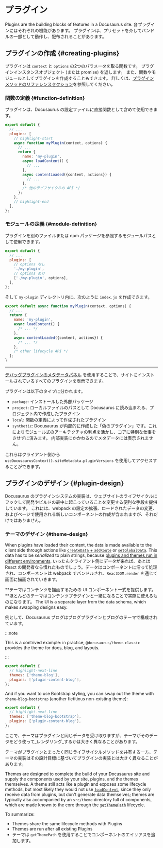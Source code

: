 # プラグイン

Plugins are the building blocks of features in a Docusaurus site. 各プラグインにはそれぞれの機能があります。 プラグインは、プリセットを介してバンドルの一部として動作し、配布されることがあります。

## プラグインの作成 {#creating-plugins}

プラグインは `context` と `options` の2つのパラメータを取る関数です。 プラグインインスタンスオブジェクト (または promise) を返します。 また、関数やモジュールとしてプラグインを作成することもできます。 詳しくは、[プラグインメソッドのリファレンスセクション](../api/plugin-methods/README.mdx)を参照してください。

### 関数の定義 {#function-definition}

プラグインは、Docusaurus の設定ファイルに直接関数として含めて使用できます。

```js title="docusaurus.config.js"
export default {
  // ...
  plugins: [
    // highlight-start
    async function myPlugin(context, options) {
      // ...
      return {
        name: 'my-plugin',
        async loadContent() {
          // ...
        },
        async contentLoaded({content, actions}) {
          // ...
        },
        /* 他のライフサイクルの API */
      };
    },
    // highlight-end
  ],
};
```

### モジュールの定義 {#module-definition}

プラグインを別のファイルまたは npm パッケージを参照するモジュールパスとして使用できます。

```js title="docusaurus.config.js"
export default {
  // ...
  plugins: [
    // options なし
    './my-plugin',
    // options あり
    ['./my-plugin', options],
  ],
};
```

そして `my-plugin` ディレクトリ内に、次のように `index.js` を作成できます。

```js title="my-plugin/index.js"
export default async function myPlugin(context, options) {
  // ...
  return {
    name: 'my-plugin',
    async loadContent() {
      /* ... */
    },
    async contentLoaded({content, actions}) {
      /* ... */
    },
    /* other lifecycle API */
  };
}
```

---

[デバッグプラグインのメタデータパネル](/__docusaurus/debug/metadata) を使用することで、サイトにインストールされているすべてのプラグインを表示できます。

プラグインは以下のタイプに分かれます。

- `package`: インストールした外部パッケージ
- `project`: ローカルファイルのパスとして Docusaurus に読み込まれる、プロジェクト内で作成したプラグイン
- `local`: 関数の定義によって作成されたプラグイン
- `synthetic`: Docusaurus が内部的に作成した「偽のプラグイン」です。これによりモジュール式のアーキテクチャの利点を活かし、コアに特別な仕事をさせずに済みます。 内部実装にかかわるのでメタデータには表示されません。

これらはクライアント側から `useDocusaurusContext().siteMetadata.pluginVersions` を使用してアクセスすることができます。

## プラグインのデザイン {#plugin-design}

Docusaurus のプラグインシステムの実装は、ウェブサイトのライフサイクルにフックして開発やビルドの最中に起こっていることを変更する便利な手段を提供しています。 これには、webpack の設定の拡張、ロードされたデータの変更、およびページで使用される新しいコンポーネントの作成が含まれますが、それだけではありません。

### テーマのデザイン {#theme-design}

When plugins have loaded their content, the data is made available to the client side through actions like [`createData` + `addRoute`](../api/plugin-methods/lifecycle-apis.mdx#addRoute) or [`setGlobalData`](../api/plugin-methods/lifecycle-apis.mdx#setGlobalData). This data has to be _serialized_ to plain strings, because [plugins and themes run in different environments](./architecture.mdx). いったんクライアント側にデータが来れば、あとは React の開発者なら慣れたものでしょう。データはコンポーネントに沿って処理され、コンポーネントは webpack でバンドルされ、`ReactDOM.render` を通じて画面に描画されていきます。

**テーマはコンテンツを描画するための UI コンポーネント一式を提供します。**ほとんどのテーマはコンテンツプラグインと一緒になることで実際に使えるものになります。 The UI is a separate layer from the data schema, which makes swapping designs easy.

例として、Docusaurus ブログはブログプラグインとブログのテーマで構成されています。

:::note

This is a contrived example: in practice, `@docusaurus/theme-classic` provides the theme for docs, blog, and layouts.

:::

```js title="docusaurus.config.js"
export default {
  // highlight-next-line
  themes: ['theme-blog'],
  plugins: ['plugin-content-blog'],
};
```

And if you want to use Bootstrap styling, you can swap out the theme with `theme-blog-bootstrap` (another fictitious non-existing theme):

```js title="docusaurus.config.js"
export default {
  // highlight-next-line
  themes: ['theme-blog-bootstrap'],
  plugins: ['plugin-content-blog'],
};
```

ここで、テーマはプラグインと同じデータを受け取りますが、テーマがそのデータをどう使って_レンダリング_するかは大きく異なることがあります。

テーマがプラグインとまったく同じライフサイクルメソッドを共有する一方、テーマの実装はその設計目標に基づいてプラグインの実装とは大きく異なることがあります。

Themes are designed to complete the build of your Docusaurus site and supply the components used by your site, plugins, and the themes themselves. A theme still acts like a plugin and exposes some lifecycle methods, but most likely they would not use [`loadContent`](../api/plugin-methods/lifecycle-apis.mdx#loadContent), since they only receive data from plugins, but don't generate data themselves; themes are typically also accompanied by an `src/theme` directory full of components, which are made known to the core through the [`getThemePath`](../api/plugin-methods/extend-infrastructure.mdx#getThemePath) lifecycle.

To summarize:

- Themes share the same lifecycle methods with Plugins
- Themes are run after all existing Plugins
- テーマは `getThemePath` を使用することでコンポーネントのエイリアスを追加します。
